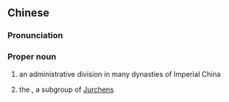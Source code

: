 ==Chinese==
{{zh-forms}}
{{wikipedia|lang=zh}}

===Pronunciation===
{{zh-pron
|m=Jiànzhōu
|cat=pn
}}

===Proper noun===
{{zh-proper noun}}

# {{lb|zh|historic}} an administrative division in many dynasties of Imperial China
# {{lb|zh|historic}} the {{w|Jianzhou Jurchens}}, a subgroup of [[Jurchen]]s
